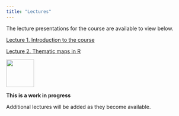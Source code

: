 ```yaml
---
title: "Lectures"
---
```


The lecture presentations for the course are available to view below.

[Lecture 1. Introduction to the course](https://view.genial.ly/6527d89f39dd9300110a908a){target="_blank"}

[Lecture 2. Thematic maps in R](https://view.genial.ly/651148bf063f630010ef3d94){target="_blank"} 

![](at_work.gif){width="75"}

**This is a work in progress**

Additional lectures will be added as they become available.
